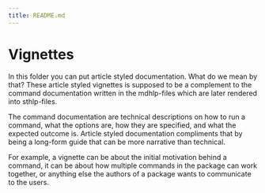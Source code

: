```yaml
---
title: README.md
---
```

# Vignettes

In this folder you can put article styled documentation.
What do we mean by that?
These article styled vignettes is supposed to be a complement to
the command documentation written in the mdhlp-files
which are later rendered into sthlp-files.

The command documentation are technical descriptions on how to
run a command, what the options are,
how they are specified, and what the expected outcome is.
Article styled documentation compliments that by being a
long-form guide that can be more narrative than technical.

For example, a vignette can be about the initial motivation behind a command,
it can be about how multiple commands in the package can work together,
or anything else the authors of a package wants to communicate to the users.
